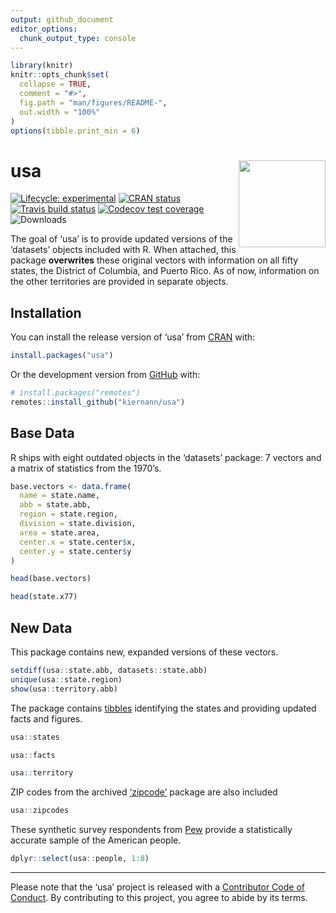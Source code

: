 ```yaml
---
output: github_document
editor_options: 
  chunk_output_type: console
---
```


<!-- README.md is generated from README.Rmd. Please edit that file -->

```r
library(knitr)
knitr::opts_chunk$set(
  collapse = TRUE,
  comment = "#>",
  fig.path = "man/figures/README-",
  out.width = "100%"
)
options(tibble.print_min = 6)
```

# usa <a href='https:/kiernann.com/usa'><img src='man/figures/logo.png' align="right" height="139" /></a>

<!-- badges: start -->
[![Lifecycle: experimental][life_badge]][life_link]
[![CRAN status][cran_badge]][cran_link]
[![Travis build status][trav_badge]][trav_link]
[![Codecov test coverage][cov_badge]][cov_link]
![Downloads][dl_badge]
<!-- badges: end -->

The goal of 'usa' is to provide updated versions of the 'datasets' objects
included with R. When attached, this package **overwrites** these original
vectors with information on all fifty states, the District of Columbia, and
Puerto Rico. As of now, information on the other territories are provided in
separate objects.

## Installation

You can install the release version of 'usa' from [CRAN][cran] with:

```r
install.packages("usa")
```

Or the development version from [GitHub][gh] with:

```r
# install.packages("remotes")
remotes::install_github("kiernann/usa")
```

## Base Data

R ships with eight outdated objects in the 'datasets' package: 7 vectors and a
matrix of statistics from the 1970's.

```r
base.vectors <- data.frame(
  name = state.name,
  abb = state.abb,
  region = state.region,
  division = state.division,
  area = state.area,
  center.x = state.center$x,
  center.y = state.center$y
)
```

```r
head(base.vectors)
```

```r
head(state.x77)
```

## New Data

This package contains new, expanded versions of these vectors.

```r
setdiff(usa::state.abb, datasets::state.abb)
unique(usa::state.region)
show(usa::territory.abb)
```

The package contains [tibbles][tib] identifying the states and providing updated
facts and figures.

```r
usa::states
```

```r
usa::facts
```

```r
usa::territory
```

ZIP codes from the archived ['zipcode'][zip] package are also included

```r
usa::zipcodes
```

These synthetic survey respondents from [Pew][pew] provide a statistically
accurate sample of the American people.

```r
dplyr::select(usa::people, 1:8)
```

***

Please note that the 'usa' project is released with a 
[Contributor Code of Conduct][coc]. By
contributing to this project, you agree to abide by its terms.

<!-- refs: start -->
[life_badge]: https://img.shields.io/badge/lifecycle-maturing-blue.svg
[life_link]: https://www.tidyverse.org/lifecycle/#experimental
[cran_badge]: https://www.r-pkg.org/badges/version/usa
[cran_link]: https://CRAN.R-project.org/package=usa
[trav_badge]: https://travis-ci.org/kiernann/usa.svg?branch=master
[trav_link]: https://travis-ci.org/kiernann/usa
[cov_badge]: https://img.shields.io/codecov/c/github/kiernann/usa/master.svg
[cov_link]: https://codecov.io/gh/kiernann/usa?branch=master
[dl_badge]: https://cranlogs.r-pkg.org/badges/grand-total/usa
[tib]: https://tibble.tidyverse.org/
[cran]: https://cran.r-project.org/package=usa
[gh]: https://github.com/kiernann/usa
[zip]: https://cran.r-project.org/package=zipcode
[pew]: http://pewrsr.ch/2rNawC7
[coc]: https://kiernann.com/usa/CODE_OF_CONDUCT.html
<!-- refs: end -->
